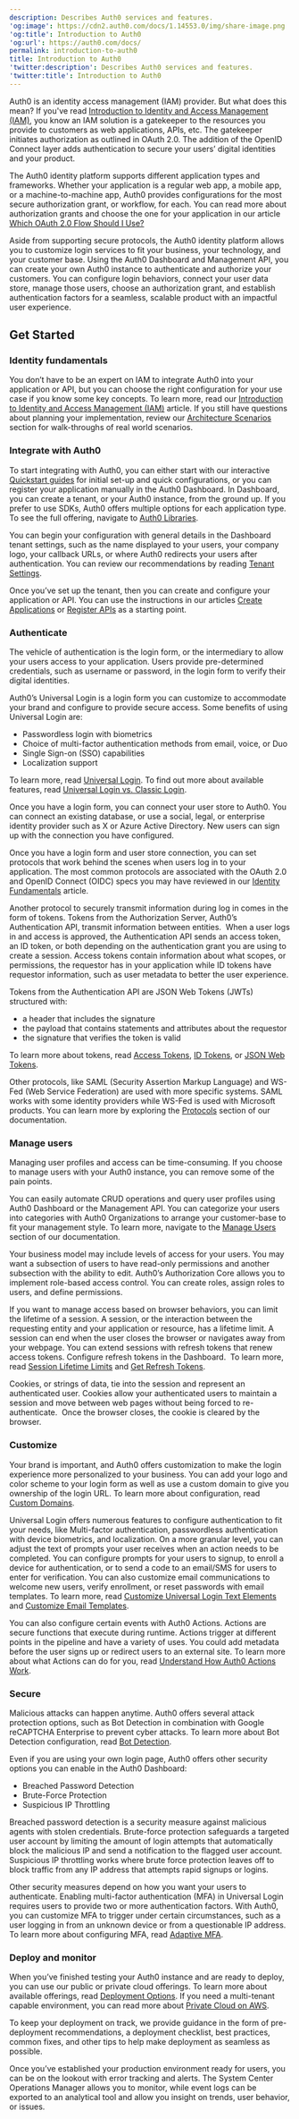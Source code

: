 ```yaml
---
description: Describes Auth0 services and features.
'og:image': https://cdn2.auth0.com/docs/1.14553.0/img/share-image.png
'og:title': Introduction to Auth0
'og:url': https://auth0.com/docs/
permalink: introduction-to-auth0
title: Introduction to Auth0
'twitter:description': Describes Auth0 services and features.
'twitter:title': Introduction to Auth0
---
```

Auth0 is an identity access management (IAM) provider. But what does this mean? If you've read [Introduction to Identity and Access Management (IAM)](/get-started/identity-fundamentals/identity-and-access-management), you know an IAM solution is a gatekeeper to the resources you provide to customers as web applications, APIs, etc. The gatekeeper initiates authorization as outlined in <Tooltip tip="OAuth 2.0: Authorization framework that defines authorization protocols and workflows." cta="View Glossary" href="/glossary?term=OAuth+2.0">OAuth 2.0</Tooltip>. The addition of the <Tooltip tip="OAuth 2.0: Authorization framework that defines authorization protocols and workflows." cta="View Glossary" href="/glossary?term=OpenID">OpenID</Tooltip> Connect layer adds authentication to secure your users’ <Tooltip tip="Digital Identity: Set of attributes that define a particular user in the context of a function which is delivered by a particular application." cta="View Glossary" href="/glossary?term=digital+identities">digital identities</Tooltip> and your product.

The Auth0 identity platform supports different application types and frameworks. Whether your application is a regular web app, a mobile app, or a machine-to-machine app, Auth0 provides configurations for the most secure authorization grant, or workflow, for each. You can read more about authorization grants and choose the one for your application in our article [Which OAuth 2.0 Flow Should I Use?](/get-started/authentication-and-authorization-flow/which-oauth-2-0-flow-should-i-use)

Aside from supporting secure protocols, the Auth0 identity platform allows you to customize login services to fit your business, your technology, and your customer base. Using the <Tooltip tip="Auth0 Dashboard: Auth0's main product to configure your services." cta="View Glossary" href="/glossary?term=Auth0+Dashboard">Auth0 Dashboard</Tooltip> and <Tooltip tip="Management API: A product to allow customers to perform administrative tasks." cta="View Glossary" href="/glossary?term=Management+API">Management API</Tooltip>, you can create your own Auth0 instance to authenticate and authorize your customers. You can configure login behaviors, connect your user data store, manage those users, choose an authorization grant, and establish authentication factors for a seamless, scalable product with an impactful user experience.

## Get Started

### Identity fundamentals

You don’t have to be an expert on IAM to integrate Auth0 into your application or API, but you can choose the right configuration for your use case if you know some key concepts. To learn more, read our [Introduction to Identity and Access Management (IAM)](/get-started/identity-fundamentals/identity-and-access-management) article. If you still have questions about planning your implementation, review our [Architecture Scenarios](/get-started/architecture-scenarios) section for walk-throughs of real world scenarios.

### Integrate with Auth0

To start integrating with Auth0, you can either start with our interactive [Quickstart guides](/quickstarts) for initial set-up and quick configurations, or you can register your application manually in the Auth0 Dashboard. In Dashboard, you can create a tenant, or your Auth0 instance, from the ground up. If you prefer to use SDKs, Auth0 offers multiple options for each application type. To see the full offering, navigate to [Auth0 Libraries](/libraries).

You can begin your configuration with general details in the Dashboard tenant settings, such as the name displayed to your users, your company logo, your callback URLs, or where Auth0 redirects your users after authentication. You can review our recommendations by reading [Tenant Settings](/get-started/tenant-settings).

Once you’ve set up the tenant, then you can create and configure your application or API. You can use the instructions in our articles [Create Applications](/get-started/auth0-overview/create-applications) or [Register APIs](/get-started/auth0-overview/set-up-apis) as a starting point.

### Authenticate

The vehicle of authentication is the login form, or the intermediary to allow your users access to your application. Users provide pre-determined credentials, such as username or password, in the login form to verify their digital identities.

Auth0’s <Tooltip tip="Universal Login: Your application redirects to Universal Login, hosted on Auth0's Authorization Server, to verify a user's identity." cta="View Glossary" href="/glossary?term=Universal+Login">Universal Login</Tooltip> is a login form you can customize to accommodate your brand and configure to provide secure access. Some benefits of using Universal Login are:

* <Tooltip tip="Passwordless: Form of authentication that does not rely on a password as the first factor." cta="View Glossary" href="/glossary?term=Passwordless">Passwordless</Tooltip> login with biometrics
* Choice of <Tooltip tip="Multi-factor authentication (MFA): User authentication process that uses a factor in addition to username and password such as a code via SMS." cta="View Glossary" href="/glossary?term=multi-factor+authentication">multi-factor authentication</Tooltip> methods from email, voice, or Duo
* <Tooltip tip="Single Sign-On (SSO): Service that, after a user logs into one applicaton, automatically logs that user in to other applications." cta="View Glossary" href="/glossary?term=Single+Sign-on">Single Sign-on</Tooltip> (SSO) capabilities
* Localization support

To learn more, read [Universal Login](/authenticate/login/auth0-universal-login). To find out more about available features, read [Universal Login vs. Classic Login](/authenticate/login/auth0-universal-login/universal-login-vs-classic-login).

Once you have a login form, you can connect your user store to Auth0. You can connect an existing database, or use a social, legal, or enterprise <Tooltip tip="Identity Provider (IdP): Service that stores and manages digital identities." cta="View Glossary" href="/glossary?term=identity+provider">identity provider</Tooltip> such as X or Azure Active Directory. New users can sign up with the connection you have configured.

Once you have a login form and user store connection, you can set protocols that work behind the scenes when users log in to your application. The most common protocols are associated with the OAuth 2.0 and OpenID Connect (OIDC) specs you may have reviewed in our [Identity Fundamentals](/get-started/identity-fundamentals) article.

Another protocol to securely transmit information during log in comes in the form of tokens. Tokens from the <Tooltip tip="Authorization Server: Centralized server that contributes to defining the boundaries of a user’s access. For example, your authorization server can control the data, tasks, and features available to a user." cta="View Glossary" href="/glossary?term=Authorization+Server">Authorization Server</Tooltip>, Auth0’s Authentication API, transmit information between entities.  When a user logs in and access is approved, the Authentication API sends an <Tooltip tip="Access Token: Authorization credential, in the form of an opaque string or JWT, used to access an API." cta="View Glossary" href="/glossary?term=access+token">access token</Tooltip>, an <Tooltip tip="ID Token: Credential meant for the client itself, rather than for accessing a resource." cta="View Glossary" href="/glossary?term=ID+token">ID token</Tooltip>, or both depending on the authentication grant you are using to create a session. Access tokens contain information about what scopes, or permissions, the requestor has in your application while ID tokens have requestor information, such as user metadata to better the user experience.

Tokens from the Authentication API are <Tooltip tip="JSON Web Token (JWT): Standard ID Token format (and often Access Token format) used to represent claims securely between two parties." cta="View Glossary" href="/glossary?term=JSON+Web+Tokens">JSON Web Tokens</Tooltip> (JWTs) structured with:

* a header that includes the signature
* the payload that contains statements and attributes about the requestor
* the signature that verifies the token is valid

To learn more about tokens, read [Access Tokens](/secure/tokens/access-tokens), [ID Tokens](/secure/tokens/id-tokens), or [JSON Web Tokens](/secure/tokens/json-web-tokens).

Other protocols, like <Tooltip tip="Security Assertion Markup Language (SAML): Standardized protocol allowing two parties to exchange authentication information without a password." cta="View Glossary" href="/glossary?term=SAML">SAML</Tooltip> (Security Assertion Markup Language) and <Tooltip tip="Security Assertion Markup Language (SAML): Standardized protocol allowing two parties to exchange authentication information without a password." cta="View Glossary" href="/glossary?term=WS-Fed">WS-Fed</Tooltip> (Web Service Federation) are used with more specific systems. SAML works with some identity providers while WS-Fed is used with Microsoft products. You can learn more by exploring the [Protocols](/authenticate/protocols) section of our documentation.

### Manage users

Managing user profiles and access can be time-consuming. If you choose to manage users with your Auth0 instance, you can remove some of the pain points.

You can easily automate CRUD operations and query user profiles using Auth0 Dashboard or the Management API. You can categorize your users into categories with Auth0 Organizations to arrange your customer-base to fit your management style. To learn more, navigate to the [Manage Users](/manage-users) section of our documentation.

Your business model may include levels of access for your users. You may want a subsection of users to have read-only permissions and another subsection with the ability to edit. Auth0’s Authorization Core allows you to implement role-based access control. You can create roles, assign roles to users, and define permissions.

If you want to manage access based on browser behaviors, you can limit the lifetime of a session. A session, or the interaction between the requesting entity and your application or resource, has a lifetime limit. A session can end when the user closes the browser or navigates away from your webpage. You can extend sessions with <Tooltip tip="Refresh Token: Token used to obtain a renewed Access Token without forcing users to log in again." cta="View Glossary" href="/glossary?term=refresh+tokens">refresh tokens</Tooltip> that renew access tokens. Configure refresh tokens in the Dashboard.  To learn more, read [Session Lifetime Limits](/manage-users/sessions/session-lifetime-limits) and [Get Refresh Tokens](/secure/tokens/refresh-tokens/get-refresh-tokens).

Cookies, or strings of data, tie into the session and represent an authenticated user. Cookies allow your authenticated users to maintain a session and move between web pages without being forced to re-authenticate.  Once the browser closes, the cookie is cleared by the browser.

### Customize

Your brand is important, and Auth0 offers customization to make the login experience more personalized to your business. You can add your logo and color scheme to your login form as well as use a <Tooltip tip="Custom Domain: Third-party domain with a specialized, or vanity, name." cta="View Glossary" href="/glossary?term=custom+domain">custom domain</Tooltip> to give you ownership of the login URL. To learn more about configuration, read [Custom Domains](/customize/custom-domains).

Universal Login offers numerous features to configure authentication to fit your needs, like Multi-factor authentication, passwordless authentication with device biometrics, and localization. On a more granular level, you can adjust the text of prompts your user receives when an action needs to be completed. You can configure prompts for your users to signup, to enroll a device for authentication, or to send a code to an email/SMS for users to enter for verification. You can also customize email communications to welcome new users, verify enrollment, or reset passwords with email templates. To learn more, read [Customize Universal Login Text Elements](/customize/login-pages/universal-login/customize-text-elements) and [Customize Email Templates](/customize/email/email-templates).

You can also configure certain events with Auth0 Actions. Actions are secure functions that execute during runtime. Actions trigger at different points in the pipeline and have a variety of uses. You could add metadata before the user signs up or redirect users to an external site. To learn more about what Actions can do for you, read [Understand How Auth0 Actions Work](/customize/actions/actions-overview).

### Secure

Malicious attacks can happen anytime. Auth0 offers several <Tooltip tip="Attack Protection: Features that Auth0 provides to detect and mitigate attacks, including brute-force protection, suspicious IP throttling, breached password detection, bot detection, and adaptive multi-factor authentication." cta="View Glossary" href="/glossary?term=attack+protection">attack protection</Tooltip> options, such as <Tooltip tip="Bot Detection: Form of attack protection in which Auth0 blocks suspected bot traffic by enabling a CAPTCHA during the login process." cta="View Glossary" href="/glossary?term=Bot+Detection">Bot Detection</Tooltip> in combination with Google reCAPTCHA Enterprise to prevent cyber attacks. To learn more about Bot Detection configuration, read [Bot Detection](/secure/attack-protection/bot-detection).

Even if you are using your own login page, Auth0 offers other security options you can enable in the Auth0 Dashboard:

* <Tooltip tip="Breached Password Detection: Form of attack protection in which Auth0 notifies your users if they use a username/password combination that has been compromised in a data leak on a third-party website or app." cta="View Glossary" href="/glossary?term=Breached+Password+Detection">Breached Password Detection</Tooltip>
* <Tooltip tip="Brute-force Protection: Form of attack protection that safeguards against brute-force attacks that occur from a single IP address and target a single user account." cta="View Glossary" href="/glossary?term=Brute-Force+Protection">Brute-Force Protection</Tooltip>
* <Tooltip tip="Suspicious IP Throttling: Form of attack protection that protects your tenant against suspicious logins targeting too many accounts from a single IP address." cta="View Glossary" href="/glossary?term=Suspicious+IP+Throttling">Suspicious IP Throttling</Tooltip>

Breached password detection is a security measure against malicious agents with stolen credentials. Brute-force protection safeguards a targeted user account by limiting the amount of login attempts that automatically block the malicious IP and send a notification to the flagged user account. Suspicious IP throttling works where brute force protection leaves off to block traffic from any IP address that attempts rapid signups or logins.

Other security measures depend on how you want your users to authenticate. Enabling multi-factor authentication (MFA) in Universal Login requires users to provide two or more authentication factors. With Auth0, you can customize MFA to trigger under certain circumstances, such as a user logging in from an unknown device or from a questionable IP address. To learn more about configuring MFA, read [Adaptive MFA](/secure/multi-factor-authentication/adaptive-mfa).

### Deploy and monitor

When you’ve finished testing your Auth0 instance and are ready to deploy, you can use our public or private cloud offerings. To learn more about available offerings, read [Deployment Options](/deploy-monitor/deployment-options). If you need a multi-tenant capable environment, you can read more about [Private Cloud on AWS](/deploy-monitor/deploy-private-cloud/private-cloud-on-aws).

To keep your deployment on track, we provide guidance in the form of pre-deployment recommendations, a deployment checklist, best practices, common fixes, and other tips to help make deployment as seamless as possible.

Once you’ve established your production environment ready for users, you can be on the lookout with error tracking and alerts. The System Center Operations Manager allows you to monitor, while event logs can be exported to an analytical tool and allow you insight on trends, user behavior, or issues.